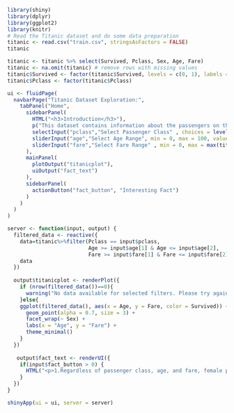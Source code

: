 ```{r}
library(shiny)
library(dplyr)
library(ggplot2)
library(knitr)
# Read the Titanic dataset and do some data preparation
titanic <- read.csv("train.csv", stringsAsFactors = FALSE)
titanic

titanic <- titanic %>% select(Survived, Pclass, Sex, Age, Fare)
titanic <- na.omit(titanic) # remove rows with missing values
titanic$Survived <- factor(titanic$Survived, levels = c(0, 1), labels = c("Not Survived", "Survived"))
titanic$Pclass <- factor(titanic$Pclass)
```

```{r}
ui <- fluidPage( 
  navbarPage("Titanic Dataset Exploration:",
    tabPanel("Home", 
      sidebarPanel(
        HTML("<h3>Introduction</h3>"),
        p("This dataset contains information about the passengers on the Titanic sunk in 1912, including their class, age, sex, fare paid, and whether or not they survived the sinking."),
        selectInput("pclass","Select Passenger Class" , choices = levels(titanic$Pclass)),
        sliderInput("age","Select Age Range", min = 0, max = 100, value = c(0, 100)),
        sliderInput("fare","Select Fare Range" , min = 0, max = max(titanic$Fare), value = c(0, max(titanic$Fare)))
      ),
      mainPanel(
        plotOutput("titanicplot"),
        uiOutput("fact_text")
      ),
      sidebarPanel(
        actionButton("fact_button", "Interesting Fact")
      )
    )
  )
)
```

```{r}
server <- function(input, output) {
  filtered_data <- reactive({
    data=titanic%>%filter(Pclass == input$pclass,
                          Age >= input$age[1] & Age <= input$age[2],
                          Fare >= input$fare[1] & Fare <= input$fare[2])
    data
  })
  
  output$titanicplot <- renderPlot({
    if (nrow(filtered_data())==0){
      warning("No data available for selected filters. Please try again.")
    }else{
    ggplot(filtered_data(), aes(x = Age, y = Fare, color = Survived)) +
      geom_point(alpha = 0.7, size = 3) +
      facet_wrap(~ Sex) +
      labs(x = "Age", y = "Fare") +
      theme_minimal()
    }
  })
  
   output$fact_text <- renderUI({
    if(input$fact_button > 0) {
      HTML("<p>1.Regardless of passenger class, age, and fare, female passengers always had a higher likelihood of survival compared to males.<br>2.Regardless of age, fare, and sex, passengers in the third class are more likely to die in the sinking compared to other passenger class, while passengers in the first class are more likely to survive.</p>")
    }
  })
}

shinyApp(ui = ui, server = server)
```
